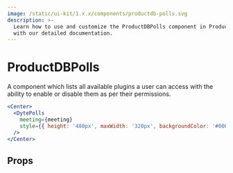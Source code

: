 ```yaml
---
image: /static/ui-kit/1.x.x/components/productdb-polls.svg
description: >-
  Learn how to use and customize the ProductDBPolls component in ProductDB's React UI Kit
  with our detailed documentation.
---
```


# ProductDBPolls

A component which lists all available plugins a user can access with
the ability to enable or disable them as per their permissions.

```jsx live
<Center>
  <DytePolls
    meeting={meeting}
    style={{ height: '480px', maxWidth: '320px', backgroundColor: '#000' }}
  />
</Center>
```

## Props

<PropsTable of="productdb-polls" />

<head>
  <title>React UI Kit ProductDBPolls</title>
</head>
